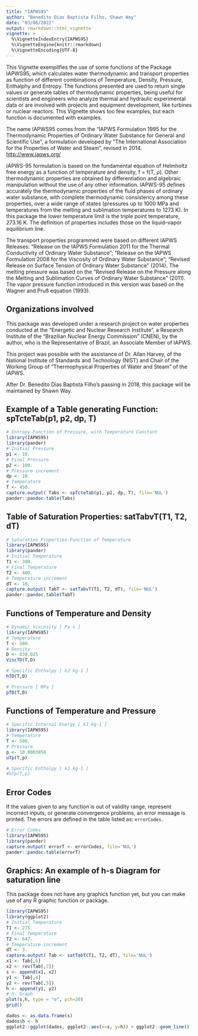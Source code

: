 ---
title: "IAPWS95"
author: "Benedito Dias Baptista Filho, Shawn Way"
date: "03/06/2022"
output: rmarkdown::html_vignette
vignette: >
  %\VignetteIndexEntry{IAPWS95}
  %\VignetteEngine{knitr::rmarkdown}
  %\VignetteEncoding{UTF-8}
---

This Vignette exemplifies the use of some functions of the Package IAPWS95, which calculates water thermodynamic and transport properties as function of different combinations of Temperature, Density, Pressure, Enthalphy and Entropy. The functions presented are used to return single values or generate tables of thermodynamic properties, being useful for scientists and engineers who analyze thermal and hydraulic experimental data or are involved with projects and equipment development, like turbines or nuclear reactors. This Vignette shows too few examples, but each function is documented with examples.

The name IAPWS95 comes from the "IAPWS Formulation 1995 for the Thermodynamic Properties of Ordinary Water Substance for General and Scientific Use", a formulation developed by "The International Association for the Properties of Water and Steam", revised in 2014. <http://www.iapws.org/>

IAPWS-95 formulation is based on the fundamental equation of Helmholtz free energy as a function of temperature and density, f = f(T, ρ). Other thermodynamic properties are obtained by differentiation and algebraic manipulation without the use of any other information. IAPWS-95 defines accurately the thermodynamic properties of the fluid phases of ordinary water substance, with complete thermodynamic consistency among these properties, over a wide range of states (pressures up to 1000 MPa and temperatures from the melting and sublimation temperatures to 1273 K). In this package the lower temperature limit is the triple point temperature, 273.16 K. The definition of properties includes those on the liquid–vapor equilibrium line.

The transport properties programmed were based on different IAPWS Releases: "Release on the IAPWS Formulation 2011 for the Thermal Conductivity of Ordinary Water Substance"; "Release on the IAPWS Formulation 2008 for the Viscosity of Ordinary Water Substance"; "Revised Release on Surface Tension of Ordinary Water Substance" (2014). The melting pressure was based on the "Revised Release on the Pressure along the Melting and Sublimation Curves of Ordinary Water Substance" (2011). The vapor pressure function introduced in this version was based on the Wagner and Pru&#223; equation (1993).


## Organizations involved

This package was developed under a research project on water properties conducted at the "Energetic and Nuclear Research Institute", a Research Institute of the "Brazilian Nuclear Energy Commission" (CNEN), by the author, who is the Representative of Brazil, an Associate Member of IAPWS.

This project was possible with the assistance of Dr. Allan Harvey, of the National Institute of Standards and Technology (NIST) and Chair of the Working Group of "Thermophysical Properties of Water and Steam " of the IAPWS.

After Dr. Benedito Dias Baptista Filho's passing in 2018, this package will be 
maintained by Shawn Way.


## Example of a Table generating Function: spTcteTab(p1, p2, dp, T)

```{r, results = 'asis'}
# Entropy Function of Pressure, with Temperature Constant
library(IAPWS95)
library(pander)
# Initial Pressure
p1 <- 10.
# Final Pressure
p2 <- 100.
# Pressure increment
dp <- 10.
# Temperature
T <- 450.
capture.output( Tabs <- spTcteTab(p1, p2, dp, T), file='NUL')
pander::pandoc.table(Tabs)
```

## Table of Saturation Properties: satTabvT(T1, T2, dT)

```{r, results = 'asis'}
# Saturation Properties Function of Temperature
library(IAPWS95)
library(pander)
# Initial Temperature
T1 <- 300.
# Final Temperature
T2 <- 400.
# Temperature increment
dT <- 10.
capture.output( TabT <- satTabvT(T1, T2, dT), file='NUL')
pander::pandoc.table(TabT)
```


## Functions of Temperature and Density

```{r, results = 'asis'}
# Dynamic Viscosity [ Pa s ]
library(IAPWS95)
# Temperature
T <- 500.
# Density
D <- 838.025
ViscTD(T,D)

# Specific Enthalpy [ kJ kg-1 ]
hTD(T,D)

# Pressure [ MPa ]
pTD(T,D)


```


## Functions of Temperature and Pressure

```{r, results = 'asis'}
# Specific Internal Energy [ kJ kg-1 ]
library(IAPWS95)
# Temperature
T <- 500.
# Pressure
p <- 10.0003858
uTp(T,p)

# Specific Enthalpy [ kJ kg-1 ]
#hTp(T,p)

```


## Error Codes

If the values given to any function is  out of validity range, represent incorrect inputs, or generate convergence problems, an error message is printed. The errors are defined in the table listed as: `errorCodes`.


```{r, results = 'asis'}
# Error Codes
library(IAPWS95)
library(pander)
capture.output( errorT <- errorCodes, file='NUL')
pander::pandoc.table(errorT)

```


## Graphics: An example of h-s Diagram for saturation line

This package does not have any graphics function yet, but you can make use of any R graphic function or package.

```{r, fig.show='hold'}
library(IAPWS95)
library(ggplot2)
# Initial Temperature
T1 <- 275.
# Final Temperature
T2 <- 647.
# Temperature increment
dT <- 3.
capture.output( Tab <- satTabT(T1, T2, dT), file='NUL')
x1 <- Tab[,6]
x2 <- rev(Tab[,7])
s <- append(x1, x2)
y1 <- Tab[,4]
y2 <- rev(Tab[,5])
h <- append(y1, y2)
# h- Graph
plot(s,h, type = "o", pch=20)
grid()

dados <- as.data.frame(s)
dados$h <- h
ggplot2::ggplot(dados, ggplot2::aes(x=s, y=h)) + ggplot2::geom_line()

```
